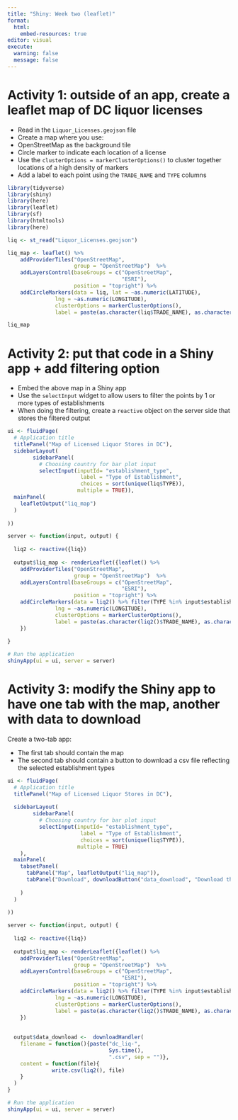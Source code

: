 ---
title: "Shiny: Week two (leaflet)"
format:
  html:
    embed-resources: true
editor: visual
execute: 
  warning: false
  message: false
---

# Activity 1: outside of an app, create a leaflet map of DC liquor licenses

-   Read in the `Liquor_Licenses.geojson` file
-   Create a map where you use:
-   OpenStreetMap as the background tile
-   Circle marker to indicate each location of a license
-   Use the `clusterOptions = markerClusterOptions()` to cluster together locations of a high density of markers
-   Add a label to each point using the `TRADE_NAME` and `TYPE` columns

```{r}
library(tidyverse)
library(shiny)
library(here)
library(leaflet)
library(sf)
library(htmltools)
library(here)

liq <- st_read("Liquor_Licenses.geojson")

liq_map <- leaflet() %>%
    addProviderTiles("OpenStreetMap",
                     group = "OpenStreetMap")  %>%
    addLayersControl(baseGroups = c("OpenStreetMap",
                                    "ESRI"),
                     position = "topright") %>%
    addCircleMarkers(data = liq, lat = ~as.numeric(LATITUDE),
               lng = ~as.numeric(LONGITUDE),
               clusterOptions = markerClusterOptions(),
               label = paste(as.character(liq$TRADE_NAME), as.character(liq$TYPE)))

liq_map

```

# Activity 2: put that code in a Shiny app + add filtering option

-   Embed the above map in a Shiny app
-   Use the `selectInput` widget to allow users to filter the points by 1 or more types of establishments
-   When doing the filtering, create a `reactive` object on the server side that stores the filtered output

```{r}

ui <- fluidPage(
  # Application title
  titlePanel("Map of Licensed Liquor Stores in DC"),
  sidebarLayout(
        sidebarPanel(
          # Choosing country for bar plot input
          selectInput(inputId= "establishment_type",
                       label = "Type of Establishment",
                       choices = sort(unique(liq$TYPE)),
                      multiple = TRUE)),
  mainPanel(
    leafletOutput("liq_map")
  )
  
))

server <- function(input, output) {
  
  liq2 <- reactive({liq})
  
  output$liq_map <- renderLeaflet({leaflet() %>%
    addProviderTiles("OpenStreetMap",
                     group = "OpenStreetMap")  %>%
    addLayersControl(baseGroups = c("OpenStreetMap",
                                    "ESRI"),
                     position = "topright") %>%
    addCircleMarkers(data = liq2() %>% filter(TYPE %in% input$establishment_type), lat = ~as.numeric(LATITUDE),
               lng = ~as.numeric(LONGITUDE),
               clusterOptions = markerClusterOptions(),
               label = paste(as.character(liq2()$TRADE_NAME), as.character(liq2()$TYPE)))
    })
  
}

# Run the application 
shinyApp(ui = ui, server = server)

```

# Activity 3: modify the Shiny app to have one tab with the map, another with data to download

Create a two-tab app:

-   The first tab should contain the map
-   The second tab should contain a button to download a csv file reflecting the selected establishment types

```{r}


ui <- fluidPage(
  # Application title
  titlePanel("Map of Licensed Liquor Stores in DC"),
  
  sidebarLayout(
        sidebarPanel(
          # Choosing country for bar plot input
          selectInput(inputId= "establishment_type",
                       label = "Type of Establishment",
                       choices = sort(unique(liq$TYPE)),
                      multiple = TRUE)
    ),
  mainPanel(
    tabsetPanel(
      tabPanel("Map", leafletOutput("liq_map")),
      tabPanel("Download", downloadButton("data_download", "Download the results"))
      
    )
  )
  
))

server <- function(input, output) {
  
  liq2 <- reactive({liq})
  
  output$liq_map <- renderLeaflet({leaflet() %>%
    addProviderTiles("OpenStreetMap",
                     group = "OpenStreetMap")  %>%
    addLayersControl(baseGroups = c("OpenStreetMap",
                                    "ESRI"),
                     position = "topright") %>%
    addCircleMarkers(data = liq2() %>% filter(TYPE %in% input$establishment_type), lat = ~as.numeric(LATITUDE),
               lng = ~as.numeric(LONGITUDE),
               clusterOptions = markerClusterOptions(),
               label = paste(as.character(liq2()$TRADE_NAME), as.character(liq2()$TYPE)))
    })
  
  
  output$data_download <-  downloadHandler(
    filename = function(){paste("dc_liq-", 
                                Sys.time(),
                                ".csv", sep = "")},
    content = function(file){
              write.csv(liq2(), file)
    }
  )
}

# Run the application 
shinyApp(ui = ui, server = server)


```
